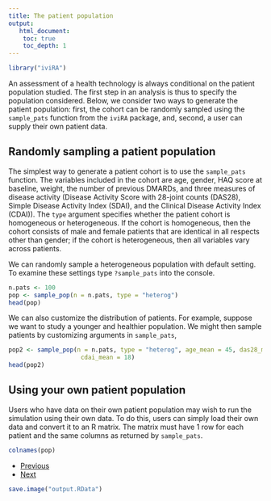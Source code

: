```yaml
---
title: The patient population
output: 
   html_document:
    toc: true
    toc_depth: 1
--- 
```


```r
library("iviRA")
```

An assessment of a health technology is always conditional on the patient population studied. The first step in an analysis is thus to specify the population considered. Below, we consider two ways to generate the patient population: first, the cohort can be randomly sampled using the `sample_pats` function from the `iviRA` package, and, second, a user can supply their own patient data. 

## Randomly sampling a patient population 
The simplest way to generate a patient cohort is to use the `sample_pats` function. The variables included in the cohort are age, gender, HAQ score at baseline, weight, the number of previous DMARDs, and three measures of disease activity (Disease Activity
Score with 28-joint counts (DAS28), Simple Disease Activity Index (SDAI), and the Clinical Disease Activity Index (CDAI)). The `type` argument specifies whether the patient cohort is homogeneous or heterogeneous. If the cohort is homogeneous, then the cohort consists of male and female patients that are identical in all respects other than gender; if the cohort is heterogeneous, then all variables vary across patients.

We can randomly sample a heterogeneous population with default setting. To examine these settings type `?sample_pats` into the console. 

```r
n.pats <- 100
pop <- sample_pop(n = n.pats, type = "heterog")
head(pop)
```

We can also customize the distribution of patients. For example, suppose we want to study a younger and healthier population. We might then sample patients by customizing arguments in `sample_pats`,

```r
pop2 <- sample_pop(n = n.pats, type = "heterog", age_mean = 45, das28_mean = 4, sdai_mean = 20, 
                    cdai_mean = 18)
head(pop2)
```

## Using your own patient population
Users who have data on their own patient population may wish to run the simulation using their own data. To do this, users can simply load their own data and convert it to an R matrix. The matrix must have 1 row for each patient and the same columns as returned by `sample_pats`.

```r
colnames(pop)
```

<div>
<ul class="pager">
  <li class="previous"><a href="00-intro.html">Previous</a></li>
  <li class="next"><a href="02-tx-seqs.html">Next</a></li>
</ul>
</div>

```r
save.image("output.RData")
```